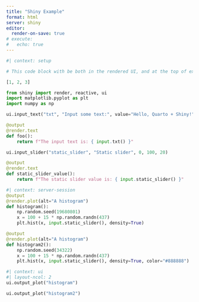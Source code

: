 ```yaml
---
title: "Shiny Example"
format: html
server: shiny
editor:
  render-on-save: true
# execute:
#   echo: true
---
```


```python
#| context: setup

# This code block with be both in the rendered UI, and at the top of example-app.py.

[1, 2, 3]
```

```python
from shiny import render, reactive, ui
import matplotlib.pyplot as plt
import numpy as np

ui.input_text("txt", "Input some text:", value="Hello, Quarto + Shiny!")

@output
@render.text
def foo():
    return f"The input text is: { input.txt() }"

ui.input_slider("static_slider", "Static slider", 0, 100, 20)

@output
@render.text
def static_slider_value():
    return f"The static slider value is: { input.static_slider() }"
```

```python
#| context: server-session
@output
@render.plot(alt="A histogram")
def histogram():
    np.random.seed(19680801)
    x = 100 + 15 * np.random.randn(437)
    plt.hist(x, input.static_slider(), density=True)

@output
@render.plot(alt="A histogram")
def histogram2():
    np.random.seed(34322)
    x = 100 + 15 * np.random.randn(437)
    plt.hist(x, input.static_slider(), density=True, color="#888888")
```

```python
#| context: ui
#| layout-ncol: 2
ui.output_plot("histogram")

ui.output_plot("histogram2")
```
